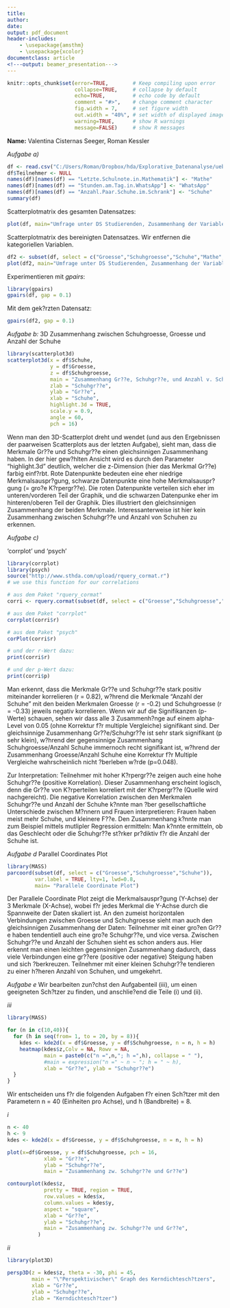 ```yaml
---
title: 
author:
date: 
output: pdf_document
header-includes: 
    - \usepackage{amsthm}
    - \usepackage{xcolor}
documentclass: article
<!---output: beamer_presentation--->
---
```






<!--- Below are global settings for knitr. You can override any of them by adding the changes to individual chunks --->

```r
knitr::opts_chunk$set(error=TRUE,        # Keep compiling upon error
                      collapse=TRUE,     # collapse by default
                      echo=TRUE,         # echo code by default
                      comment = "#>",    # change comment character
                      fig.width = 7,     # set figure width
                      out.width = "40%", # set width of displayed images
                      warning=TRUE,      # show R warnings
                      message=FALSE)     # show R messages
```


<!--- Solution Region --->
<style>
#solution {
  background-color: #8FBC8F;
  border-style: solid;
  border-color: blue;
  margin-left: 20px;
  margin-bottom: 15px;
  padding: 5px;
}
</style>



<!---**Wintersemester 2017 |Studiengang Data Science | Hochschule Darmstadt **--->




\theoremstyle{definition}
\newtheorem{auf}{Aufgabe}

\newcommand{\R}{{\sffamily R} }

\begin{centering}
%\vspace{-2 cm}
\Huge
{\bf Übung 12}\\
\Large
Explorative Datenanalyse und Visualisierung\\
\normalsize
Wintersemester 2019\\
S. Döhler (FBMN, h\_da)\\
\end{centering}


\hrulefill

**Name:** Valentina Cisternas Seeger, Roman Kessler


\hrulefill

\setcounter{auf}{28} 

\begin{auf}
Arbeiten Sie weiter an dem Datensatz {\ttfamily UmfrageBis2019.csv} (s. Aufgabe 21).
\begin{itemize}
    \item[a)] Erzeugen Sie eine Scatterplotmatrix des gesamten Datensatzes (entfernen Sie ggf. irrelevante Merkmale). Experimentieren Sie auch mit der Funktion 'gpairs' aus dem gleichnamigen R-Paket. 
    \item[b)] Stellen Sie nun den 3-dimensionalen Datensatz der Merkmale Schuhgroesse, Groesse und Anzahl Schuhe als 3-dimensionalen scatterplot dar (Sie können dazu das Paket 'scatterplot3d' verwenden). Welche Einstellung der Parameter liefert eine aufschlussreiche Darstellung? Interpretieren Sie die Daten.
    \item[c)] Visualisieren Sie die Correlationsmatrix durch ein Correlogramm der Daten aus b) z.B. mithilfe der Pakete 'corrplot' und 'psych'. Interpetieren Sie die Ergebnisse.
    \item[d)] Stellen Sie die Daten aus b) durch einen parallelen Koordinaten-Plot dar. Interpretieren Sie diesen.
    \item[e)] Betrachten Sie nun die gemeinsame Verteilung von 'Groesse' und 'Schuhgroesse'. Sie sollen einen 2-dimensionalen Kerndichteschätzer der Daten visualisieren. Ein solcher ist beispielsweise im Paket 'MASS' implementiert.
    \begin{itemize}
    \item[i)] Stellen Sie einen Höhenlinienplot des Schätzers zusammen mit den Originaldaten dar. 
    \item[ii)] Stellen Sie einen Graphen des Schätzers dar.
    \item[iii)] Stellen Sie eine heatmap des Schätzers dar.
    \end{itemize}
Interpretieren Sie die Ergebnisse.
\end{itemize}
Denken Sie bitte wie immer daran, die Parameter der Grafiken sorfältig zu wählen sowie sie sinnvoll zu beschriften (Titel, Achsen, etc)! 
\end{auf}


*Aufgabe a)*


```r
df <- read.csv("C:/Users/Roman/Dropbox/hda/Explorative_Datenanalyse/uebungen/uebung13/UmfrageBis2019.csv", header = TRUE, sep = ";")
df$Teilnehmer <- NULL
names(df)[names(df) == "Letzte.Schulnote.in.Mathematik"] <- "Mathe"
names(df)[names(df) == "Stunden.am.Tag.in.WhatsApp"] <- "WhatsApp"
names(df)[names(df) == "Anzahl.Paar.Schuhe.im.Schrank"] <- "Schuhe"
summary(df)
```

Scatterplotmatrix des gesamten Datensatzes:

```r
plot(df, main="Umfrage unter DS Studierenden, Zusammenhang der Variablen")
```

Scatterplotmatrix des bereinigten Datensatzes. Wir entfernen die kategoriellen Variablen.

```r
df2 <- subset(df, select = c("Groesse","Schuhgroesse","Schuhe","Mathe","WhatsApp"))
plot(df2, main="Umfrage unter DS Studierenden, Zusammenhang der Variablen")
```


Experimentieren mit *gpairs*:

```r
library(gpairs)
gpairs(df, gap = 0.1)

```

Mit dem gek?rzten Datensatz:

```r
gpairs(df2, gap = 0.1)

```


*Aufgabe b:* 3D Zusammenhang zwischen Schuhgroesse, Groesse und Anzahl der Schuhe

```r
library(scatterplot3d)
scatterplot3d(x = df$Schuhe,
              y = df$Groesse,
              z = df$Schuhgroesse,
              main = "Zusammenhang Gr??e, Schuhgr??e, und Anzahl v. Schuhen",
              zlab = "Schuhgr??e",
              ylab = "Gr??e",
              xlab = "Schuhe",
              highlight.3d = TRUE,
              scale.y = 0.9,
              angle = 60,
              pch = 16)

```

Wenn man den 3D-Scatterplot dreht und wendet (und aus den Ergebnissen der paarweisen Scatterplots aus der letzten Aufgabe), sieht man, dass die Merkmale Gr??e und Schuhgr??e einen gleichsinnigen Zusammenhang haben. In der hier gew?hlten Ansicht wird es durch den Parameter "highlight.3d" deutlich, welcher die z-Dimension (hier das Merkmal Gr??e) farbig einf?rbt. Rote Datenpunkte bedeuten eine eher niedrige Merkmalsauspr?gung, schwarze Datenpunkte eine hohe Merkmalsauspr?gung (= gro?e K?rpergr??e). Die roten Datenpunkte verteilen sich eher im unteren/vorderen Teil der Graphik, und die schwarzen Datenpunke eher im hinteren/oberen Teil der Graphik. Dies illustriert den gleichsinnigen Zusammenhang der beiden Merkmale. Interessanterweise ist hier kein Zusammenhang zwischen Schuhgr??e und Anzahl von Schuhen zu erkennen.


*Aufgabe c)*

'corrplot' und 'psych'

```r
library(corrplot)
library(psych)
source("http://www.sthda.com/upload/rquery_cormat.r")
# we use this function for our correlations

# aus dem Paket "rquery_cormat"
corri <- rquery.cormat(subset(df, select = c("Groesse","Schuhgroesse","Schuhe")), type = "full", graph = TRUE)

# aus dem Paket "corrplot"
corrplot(corri$r)

# aus dem Paket "psych"
corPlot(corri$r)

# und der r-Wert dazu:
print(corri$r)

# und der p-Wert dazu:
print(corri$p)

```

Man erkennt, dass die Merkmale Gr??e und Schuhgr??e stark positiv miteinander korrelieren (r = 0.82), w?hrend die Merkmale "Anzahl der Schuhe" mit den beiden Merkmalen Groesse (r = -0.2) und Schuhgroesse (r = -0.33) jeweils negativ korrelieren. Wenn wir auf die Signifikanzen (p-Werte) schauen, sehen wir dass alle 3 Zusammenh?nge auf einem alpha-Level von 0.05 (ohne Korrektur f?r multiple Vergleiche) signifikant sind. Der gleichsinnige Zusammenhang Gr??e/Schuhgr??e ist sehr stark signifikant (p sehr klein), w?hrend der gegensinnige Zusammenhang Schuhgroesse/Anzahl Schuhe immernoch recht signifikant ist, w?hrend der Zusammenhang Groesse/Anzahl Schuhe eine Korrektur f?r Multiple Vergleiche wahrscheinlich nicht ?berleben w?rde (p=0.048).

Zur Interpretation: Teilnehmer mit hoher K?rpergr??e  zeigen auch eine hohe Schuhgr??e (positive Korrelation). Dieser Zusammenhang erscheint logisch, denn die Gr??e von K?rperteilen korreliert mit der K?rpergr??e (Quelle wird nachgereicht). Die negative Korrelation zwischen den Merkmalen Schuhgr??e und Anzahl der Schuhe k?nnte man ?ber gesellschaftliche Unterschiede zwischen M?nnern und Frauen interpretieren: Frauen haben meist mehr Schuhe, und kleinere F??e. Den Zusammenhang k?nnte man zum Beispiel mittels mutlipler Regression ermitteln: Man k?nnte ermitteln, ob das Geschlecht oder die Schuhgr??e st?rker pr?diktiv f?r die Anzahl der Schuhe ist.



*Aufgabe d* Parallel Coordinates Plot

```r
library(MASS)
parcoord(subset(df, select = c("Groesse","Schuhgroesse","Schuhe")),
         var.label = TRUE, lty=1, lwd=0.8,
         main= "Parallele Coordinate Plot")

```

Der Parallele Coordinate Plot zeigt die Merkmalsauspr?gung (Y-Achse) der 3 Merkmale (X-Achse), wobei f?r jedes Merkmal die Y-Achse durch die Spannweite der Daten skaliert ist. An den zumeist horizontalen Verbindungen zwischen Groesse und Schuhgroesse sieht man auch den gleichsinnigen Zusammenhang der Daten: Teilnehmer mit einer gro?en Gr??e haben tendentiell auch eine gro?e Schuhgr??e, und vice versa. Zwischen Schuhgr??e und Anzahl der Schuhen sieht es schon anders aus. Hier erkennt man einen leichten gegensinnigen Zusammenhang dadurch, dass viele Verbindungen eine gr??ere (positive oder negative) Steigung haben und sich ?berkreuzen. Teilnehmer mit einer kleinen Schuhgr??e tendieren zu einer h?heren Anzahl von Schuhen, und umgekehrt.


*Aufgabe e* Wir bearbeiten zun?chst den Aufgabenteil (iii), um einen geeigneten Sch?tzer zu finden, und anschlie?end die Teile (i) und (ii).


*iii*

```r
library(MASS)

for (n in c(10,40)){
  for (h in seq(from= 1, to = 20, by = 8)){
    kdes <- kde2d(x = df$Groesse, y = df$Schuhgroesse, n = n, h = h)
    heatmap(kdes$z,Colv = NA, Rowv = NA,
            main = paste0(c("n =",n,"; h =",h), collapse = " "),
            #main = expression("n =" ~ n ~ "; h = " ~ h),
            xlab = "Gr??e", ylab = "Schuhgr??e")
  }
}
```

Wir entscheiden uns f?r die folgenden Aufgaben f?r einen Sch?tzer mit den Parametern n = 40 (Einheiten pro Achse), und h (Bandbreite) = 8.

*i*

```r
n <- 40
h <- 9
kdes <- kde2d(x = df$Groesse, y = df$Schuhgroesse, n = n, h = h)

plot(x=df$Groesse, y = df$Schuhgroesse, pch = 16,
            xlab = "Gr??e",
            ylab = "Schuhgr??e",
            main = "Zusammenhang zw. Schuhgr??e und Gr??e") 

contourplot(kdes$z,
            pretty = TRUE, region = TRUE,
            row.values = kdes$x,
            column.values = kdes$y,
            aspect = "square",
            xlab = "Gr??e",
            ylab = "Schuhgr??e",
            main = "Zusammenhang zw. Schuhgr??e und Gr??e",
          )

```


*ii*

```r
library(plot3D)

persp3D(z = kdes$z, theta = -30, phi = 45,
        main = "\"Perspektivischer\" Graph des Kerndichtesch?tzers",
        xlab = "Gr??e",
        ylab = "Schuhgr??e",
        zlab = "Kerndichtesch?tzer")
```



\paragraph{Anmerkungen/Korrektur} <!---Hier schreibt der Tutor--->

\textcolor{gray}{\hrulefill}

